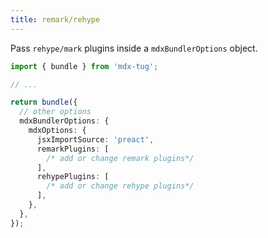 ```yaml
---
title: remark/rehype
---
```


Pass `rehype/mark` plugins inside a `mdxBundlerOptions` object.

```ts {7,10} showLineNumbers
import { bundle } from 'mdx-tug';

// ...

return bundle({
  // other options
  mdxBundlerOptions: {
    mdxOptions: {
      jsxImportSource: 'preact',
      remarkPlugins: [
        /* add or change remark plugins*/
      ],
      rehypePlugins: [
        /* add or change rehype plugins*/
      ],
    },
  },
});
```
